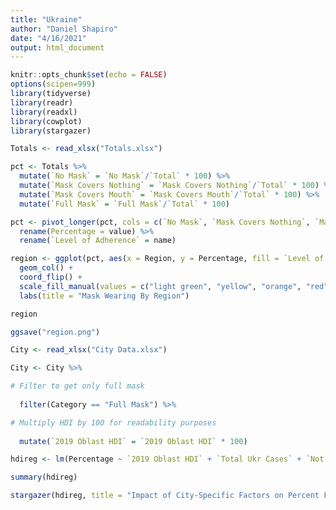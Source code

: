 ```yaml
---
title: "Ukraine"
author: "Daniel Shapiro"
date: "4/16/2021"
output: html_document
---
```


```r
knitr::opts_chunk$set(echo = FALSE)
options(scipen=999)
library(tidyverse)
library(readr)
library(readxl)
library(cowplot)
library(stargazer)
```

```r
Totals <- read_xlsx("Totals.xlsx")
```

```r
pct <- Totals %>%
  mutate(`No Mask` = `No Mask`/`Total` * 100) %>%
  mutate(`Mask Covers Nothing` = `Mask Covers Nothing`/`Total` * 100) %>%
  mutate(`Mask Covers Mouth` = `Mask Covers Mouth`/`Total` * 100) %>%
  mutate(`Full Mask` = `Full Mask`/`Total` * 100)

pct <- pivot_longer(pct, cols = c(`No Mask`, `Mask Covers Nothing`, `Mask Covers Mouth`, `Full Mask`)) %>%
  rename(Percentage = value) %>%
  rename(`Level of Adherence` = name)

region <- ggplot(pct, aes(x = Region, y = Percentage, fill = `Level of Adherence`)) +
  geom_col() +
  coord_flip() +
  scale_fill_manual(values = c("light green", "yellow", "orange", "red")) +
  labs(title = "Mask Wearing By Region")

region

ggsave("region.png")
```

```r
City <- read_xlsx("City Data.xlsx")
```

```r
City <- City %>%

# Filter to get only full mask
  
  filter(Category == "Full Mask") %>%

# Multiply HDI by 100 for readability purposes
  
  mutate(`2019 Oblast HDI` = `2019 Oblast HDI` * 100)
```

```r
hdireg <- lm(Percentage ~ `2019 Oblast HDI` + `Total Ukr Cases` + `Not Oblast Center` + `2001 Pct Russian`, data = City)

summary(hdireg)

stargazer(hdireg, title = "Impact of City-Specific Factors on Percent Full Mask Wearing", type = "html")
```

```r

```

